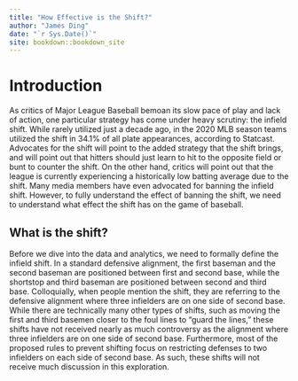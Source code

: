 ```yaml
--- 
title: "How Effective is the Shift?"
author: "James Ding"
date: "`r Sys.Date()`"
site: bookdown::bookdown_site
---
```


# Introduction

As critics of Major League Baseball bemoan its slow pace of play and lack of action, one particular strategy has come under heavy scrutiny: the infield shift. While rarely utilized just a decade ago, in the 2020 MLB season teams utilized the shift in 34.1% of all plate appearances, according to Statcast. Advocates for the shift will point to the added strategy that the shift brings, and will point out that hitters should just learn to hit to the opposite field or bunt to counter the shift. On the other hand, critics will point out that the league is currently experiencing a historically low batting average due to the shift. Many media members have even advocated for banning the infield shift. However, to fully understand the effect of banning the shift, we need to understand what effect the shift has on the game of baseball.

## What is the shift?

Before we dive into the data and analytics, we need to formally define the infield shift. In a standard defensive alignment, the first baseman and the second baseman are positioned between first and second base, while the shortstop and third baseman are positioned between second and third base. Colloquially, when people mention the shift, they are referring to the defensive alignment where three infielders are on one side of second base. While there are technically many other types of shifts, such as moving the first and third basemen closer to the foul lines to "guard the lines," these shifts have not received nearly as much controversy as the alignment where three infielders are on one side of second base. Furthermore, most of the proposed rules to prevent shifting focus on restricting defenses to two infielders on each side of second base. As such, these shifts will not receive much discussion in this exploration.